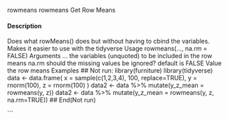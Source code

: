 rowmeans
rowmeans
Get Row Means

#### Description

Does what rowMeans() does but without having to cbind the variables. Makes it easier to use with
the tidyverse
Usage
rowmeans(..., na.rm = FALSE)
Arguments
... the variables (unquoted) to be included in the row means
na.rm should the missing values be ignored? default is FALSE
Value
the row means
Examples
## Not run:
library(furniture)
library(tidyverse)
data <- data.frame(
x = sample(c(1,2,3,4), 100, replace=TRUE),
y = rnorm(100),
z = rnorm(100)
)
data2 <- data %>%
mutate(y_z_mean = rowmeans(y, z))
data2 <- data %>%
mutate(y_z_mean = rowmeans(y, z, na.rm=TRUE))
## End(Not run) 

``` 

